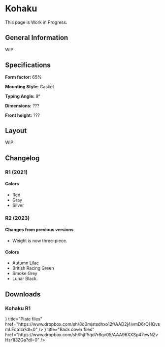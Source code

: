 
# Kohaku

<Callout>
    This page is Work in Progress.
</Callout>

## General Information
WIP

## Specifications
**Form factor:** 65%

**Mounting Style:** Gasket

**Typing Angle:** 8°

**Dimensions:** ???

**Front height:** ???

## Layout
WIP

## Changelog
### R1 (2021)
#### Colors
- Red
- Gray
- Silver

### R2 (2023)
#### Changes from previous versions
- Weight is now three-piece.
#### Colors
- Autumn Lilac
- British Racing Green
- Smoke Grey
- Lunar Black.

## Downloads
### Kohaku R1
<Cards>
  <Card
    icon={<BoxIcon />}
    title="Plate files"
    href="https://www.dropbox.com/sh/8o0mistsdhxo12f/AAD2j4ivmD6rQHQvsmLEqa1la?dl=0"
  />
  <Card
    icon={<BoxIcon />}
    title="Back cover files"
    href="https://www.dropbox.com/sh/lhjtf5qd7r6qv05/AAA96XXSp47ewNZvHsr1l3ZGa?dl=0"
  />
</Cards>